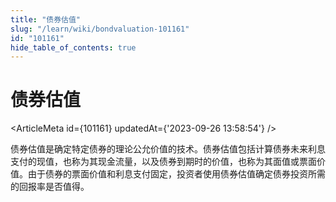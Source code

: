 ```yaml
---
title: "债券估值"
slug: "/learn/wiki/bondvaluation-101161"
id: "101161"
hide_table_of_contents: true
---
```



# 债券估值

<ArticleMeta id={101161} updatedAt={'2023-09-26 13:58:54'} />
<div className='border-solid border-b border-t-0 my-4 border-[var(--ifm-color-gray-300)]' />

债券估值是确定特定债券的理论公允价值的技术。债券估值包括计算债券未来利息支付的现值，也称为其现金流量，以及债券到期时的价值，也称为其面值或票面价值。由于债券的票面价值和利息支付固定，投资者使用债券估值确定债券投资所需的回报率是否值得。
